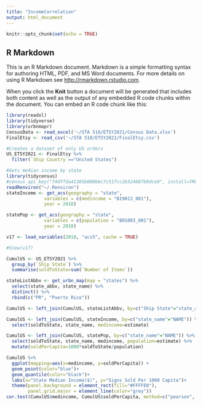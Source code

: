 ```yaml
---
title: "IncomeCorrelation"
output: html_document
---
```


```r
knitr::opts_chunk$set(echo = TRUE)
```

## R Markdown

This is an R Markdown document. Markdown is a simple formatting syntax for authoring HTML, PDF, and MS Word documents. For more details on using R Markdown see <http://rmarkdown.rstudio.com>.

When you click the **Knit** button a document will be generated that includes both content as well as the output of any embedded R code chunks within the document. You can embed an R code chunk like this:

```r
library(readxl)
library(tidyverse)
library(urbnmapr)
CensusData <- read_excel('~/STA 518/ETSY2021/Census Data.xlsx')
FinalEtsy <- read_csv('~/STA 518/ETSY2021/FinalEtsy.csv')
```

```r
#Creates a dataset of only US orders
US_ETSY2021 <- FinalEtsy %>% 
  filter(`Ship Country`=="United States")
```

```r
#Gets median income by state
library(tidycensus)
#census_api_key("74dffda41385b000bbc7c51fcc2b32468769dce9", install=TRUE)
readRenviron("~/.Renviron")
stateIncome <- get_acs(geography = "state", 
              variables = c(medincome = "B19013_001"), 
              year = 2018)

statePop <- get_acs(geography = "state", 
              variables = c(population = "B01003_001"), 
              year = 2018)

v17 <- load_variables(2018, "acs5", cache = TRUE)

#View(v17)
```

```r
CumulUS <- US_ETSY2021 %>% 
  group_by(`Ship State`) %>% 
  summarise(soldToState=sum(`Number of Items`))

stateListAbbv <- get_urbn_map(map = "states") %>% 
  select(state_abbv, state_name) %>% 
  distinct() %>% 
  rbind(c("PR", "Puerto Rico"))

CumulUS <- left_join(CumulUS, stateListAbbv, by=c("Ship State"="state_abbv"))

CumulUS <- left_join(CumulUS, stateIncome, by=c("state_name"="NAME")) %>% 
  select(soldToState, state_name, medincome=estimate)

CumulUS <- left_join(CumulUS, statePop, by=c("state_name"="NAME")) %>% 
  select(soldToState, state_name, medincome, population=estimate) %>% 
  mutate(soldPerCapita=1000*soldToState/population)
```

```r
CumulUS %>% 
  ggplot(mapping=aes(x=medincome, y=soldPerCapita)) + 
  geom_point(color="blue")+
  geom_quantile(color="black")+
  labs(x="State Median Income($)", y="Signs Sold Per 1000 Capita")+
  theme(panel.background = element_rect(fill="#FFFFE0"),
        panel.grid.major = element_line(color="grey"))
cor.test(CumulUS$medincome, CumulUS$soldPerCapita, method=c("pearson", "kendall", "spearman"))
```


